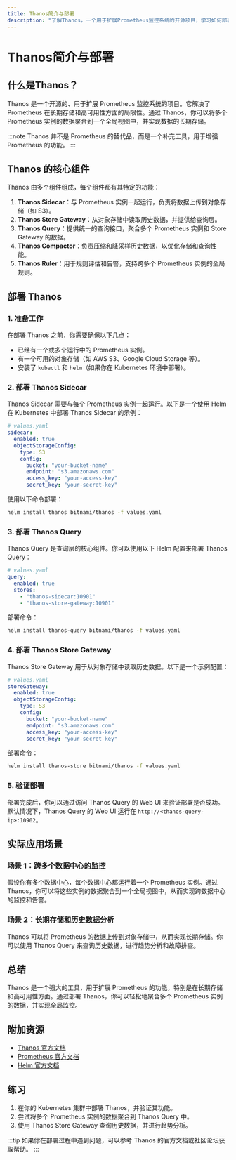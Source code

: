 ```yaml
---
title: Thanos简介与部署
description: "了解Thanos，一个用于扩展Prometheus监控系统的开源项目，学习如何部署Thanos以实现长期存储和高可用性。"
---
```


# Thanos简介与部署

## 什么是Thanos？

Thanos 是一个开源的、用于扩展 Prometheus 监控系统的项目。它解决了 Prometheus 在长期存储和高可用性方面的局限性。通过 Thanos，你可以将多个 Prometheus 实例的数据聚合到一个全局视图中，并实现数据的长期存储。

:::note
Thanos 并不是 Prometheus 的替代品，而是一个补充工具，用于增强 Prometheus 的功能。
:::

## Thanos 的核心组件

Thanos 由多个组件组成，每个组件都有其特定的功能：

1. **Thanos Sidecar**：与 Prometheus 实例一起运行，负责将数据上传到对象存储（如 S3）。
2. **Thanos Store Gateway**：从对象存储中读取历史数据，并提供给查询层。
3. **Thanos Query**：提供统一的查询接口，聚合多个 Prometheus 实例和 Store Gateway 的数据。
4. **Thanos Compactor**：负责压缩和降采样历史数据，以优化存储和查询性能。
5. **Thanos Ruler**：用于规则评估和告警，支持跨多个 Prometheus 实例的全局规则。

## 部署 Thanos

### 1. 准备工作

在部署 Thanos 之前，你需要确保以下几点：

- 已经有一个或多个运行中的 Prometheus 实例。
- 有一个可用的对象存储（如 AWS S3、Google Cloud Storage 等）。
- 安装了 `kubectl` 和 `helm`（如果你在 Kubernetes 环境中部署）。

### 2. 部署 Thanos Sidecar

Thanos Sidecar 需要与每个 Prometheus 实例一起运行。以下是一个使用 Helm 在 Kubernetes 中部署 Thanos Sidecar 的示例：

```yaml
# values.yaml
sidecar:
  enabled: true
  objectStorageConfig:
    type: S3
    config:
      bucket: "your-bucket-name"
      endpoint: "s3.amazonaws.com"
      access_key: "your-access-key"
      secret_key: "your-secret-key"
```

使用以下命令部署：

```bash
helm install thanos bitnami/thanos -f values.yaml
```

### 3. 部署 Thanos Query

Thanos Query 是查询层的核心组件。你可以使用以下 Helm 配置来部署 Thanos Query：

```yaml
# values.yaml
query:
  enabled: true
  stores:
    - "thanos-sidecar:10901"
    - "thanos-store-gateway:10901"
```

部署命令：

```bash
helm install thanos-query bitnami/thanos -f values.yaml
```

### 4. 部署 Thanos Store Gateway

Thanos Store Gateway 用于从对象存储中读取历史数据。以下是一个示例配置：

```yaml
# values.yaml
storeGateway:
  enabled: true
  objectStorageConfig:
    type: S3
    config:
      bucket: "your-bucket-name"
      endpoint: "s3.amazonaws.com"
      access_key: "your-access-key"
      secret_key: "your-secret-key"
```

部署命令：

```bash
helm install thanos-store bitnami/thanos -f values.yaml
```

### 5. 验证部署

部署完成后，你可以通过访问 Thanos Query 的 Web UI 来验证部署是否成功。默认情况下，Thanos Query 的 Web UI 运行在 `http://<thanos-query-ip>:10902`。

## 实际应用场景

### 场景 1：跨多个数据中心的监控

假设你有多个数据中心，每个数据中心都运行着一个 Prometheus 实例。通过 Thanos，你可以将这些实例的数据聚合到一个全局视图中，从而实现跨数据中心的监控和告警。

### 场景 2：长期存储和历史数据分析

Thanos 可以将 Prometheus 的数据上传到对象存储中，从而实现长期存储。你可以使用 Thanos Query 来查询历史数据，进行趋势分析和故障排查。

## 总结

Thanos 是一个强大的工具，用于扩展 Prometheus 的功能，特别是在长期存储和高可用性方面。通过部署 Thanos，你可以轻松地聚合多个 Prometheus 实例的数据，并实现全局监控。

## 附加资源

- [Thanos 官方文档](https://thanos.io/)
- [Prometheus 官方文档](https://prometheus.io/docs/)
- [Helm 官方文档](https://helm.sh/docs/)

## 练习

1. 在你的 Kubernetes 集群中部署 Thanos，并验证其功能。
2. 尝试将多个 Prometheus 实例的数据聚合到 Thanos Query 中。
3. 使用 Thanos Store Gateway 查询历史数据，并进行趋势分析。

:::tip
如果你在部署过程中遇到问题，可以参考 Thanos 的官方文档或社区论坛获取帮助。
:::